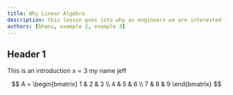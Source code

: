 ```yaml
---
title: Why Linear Algebra
description: this lesson goes into why as engineers we are interested in learning linear algebra and what your takeaways from the course should be.
authors: [bhanu, example 2, example 3]
---
```


<link rel="stylesheet" href="https://cdn.jsdelivr.net/npm/katex@0.16.0/dist/katex.min.css" integrity="sha384-Xi8rHCmBmhbuyyhbI88391ZKP2dmfnOl4rT9ZfRI7mLTdk1wblIUnrIq35nqwEvC" crossOrigin="anonymous"/>


## Header 1
This is an introduction $x=3$ my name jeff

$$
 A = 
 \begin{bmatrix}
    1 & 2 & 3 \\
    4 & 5 & 6 \\
    7 & 8 & 9
 \end{bmatrix}
 $$